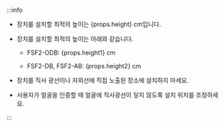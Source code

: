 :::info

<Xclude product='facestation_f2'>

* 장치를 설치할 최적의 높이는 {props.height} cm입니다.

</Xclude>

<Include product='facestation_f2'>

* 장치를 설치할 최적의 높이는 아래와 같습니다.

  - FSF2-ODB: {props.height1} cm

  - FSF2-DB, FSF2-AB: {props.height2} cm

</Include>

* 장치를 직사 광선이나 자외선에 직접 노출된 장소에 설치하지 마세요.

* 사용자가 얼굴을 인증할 때 얼굴에 직사광선이 닿지 않도록 설치 위치를 조정하세요.

:::